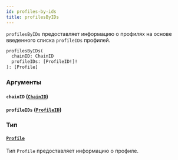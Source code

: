 ```yaml
---
id: profiles-by-ids
title: profilesByIDs
---
```



`profilesByIDs` предоставляет информацию о профилях на основе введенного списка `profileIDs` профилей.

```graphql
profilesByIDs(
  chainID: ChainID
  profileIDs: [ProfileID!]!
): [Profile]
```


### Аргументы

#### `chainID` ([`ChainID`](/reference/scalars/chain-id))




#### `profileIDs` ([`ProfileID`](/reference/scalars/profile-id))




### Тип

#### [`Profile`](/reference/objects/profile) 

Тип `Profile` предоставляет информацию о профиле.




